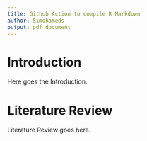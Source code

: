 ```yaml
---
title: Github Action to compile R Markdown
author: Simohameds
output: pdf_document
---
```


# Introduction

Here goes the Introduction.

# Literature Review

Literature Review goes here.
